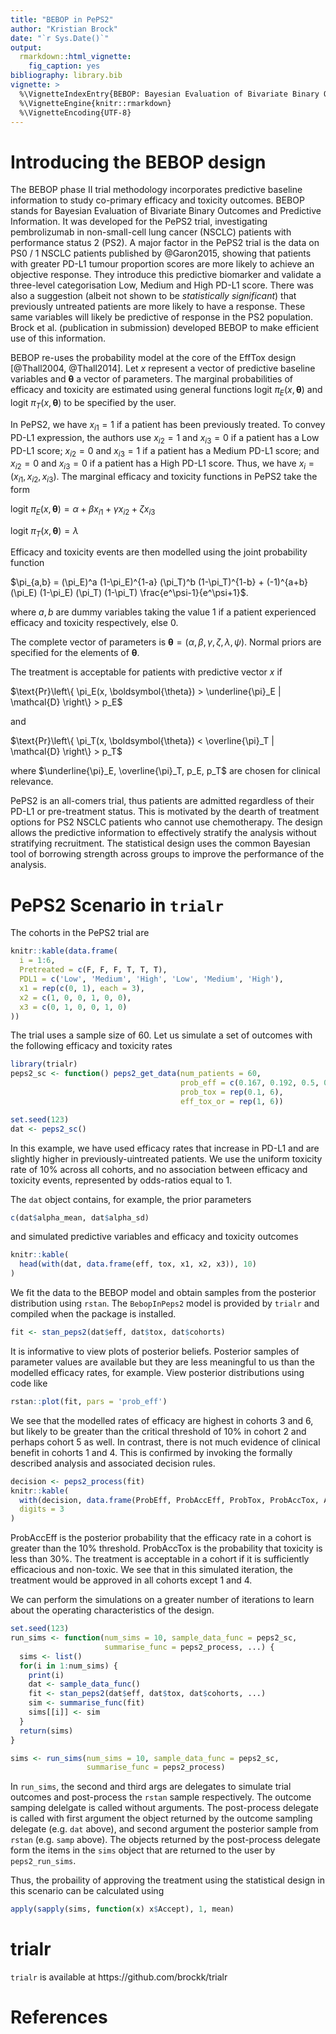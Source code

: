 ```yaml
---
title: "BEBOP in PePS2"
author: "Kristian Brock"
date: "`r Sys.Date()`"
output: 
  rmarkdown::html_vignette:
    fig_caption: yes
bibliography: library.bib
vignette: >
  %\VignetteIndexEntry{BEBOP: Bayesian Evaluation of Bivariate Binary Outcomes and Predictive Information}
  %\VignetteEngine{knitr::rmarkdown}
  %\VignetteEncoding{UTF-8}
---
```


# Introducing the BEBOP design
The BEBOP phase II trial methodology incorporates predictive baseline information to study co-primary efficacy and toxicity outcomes.
BEBOP stands for Bayesian Evaluation of Bivariate Binary Outcomes and Predictive Information.
It was developed for the PePS2 trial, investigating pembrolizumab in non-small-cell lung cancer (NSCLC) patients with performance status 2 (PS2).
A major factor in the PePS2 trial is the data on PS0 / 1 NSCLC patients published by @Garon2015, showing that patients  with greater PD-L1 tumour proportion scores are more likely to achieve an objective response.
They introduce this predictive biomarker and validate a three-level categorisation Low, Medium and High PD-L1 score.
There was also a suggestion (albeit not shown to be _statistically significant_) that previously untreated patients are more likely to have a response.
These same variables will likely be predictive of response in the PS2 population.
Brock et al. (publication in submission) developed BEBOP to make efficient use of this information.

BEBOP re-uses the probability model at the core of the EffTox design [@Thall2004, @Thall2014].
Let $x$ represent a vector of predictive baseline variables and $\boldsymbol{\theta}$ a vector of parameters.
The marginal probabilities of efficacy and toxicity are estimated using general functions $\text{logit } \pi_E(x, \boldsymbol{\theta})$ and $\text{logit } \pi_T(x, \boldsymbol{\theta})$ to be specified by the user.

In PePS2, we have $x_{i1} = 1$ if a patient has been previously treated.
To convey PD-L1 expression, the authors use $x_{i2} = 1$ and $x_{i3} = 0$ if a patient has a Low PD-L1 score;
$x_{i2} = 0$ and $x_{i3} = 1$ if a patient has a Medium PD-L1 score;
and $x_{i2} = 0$ and $x_{i3} = 0$ if a patient has a High PD-L1 score.
Thus, we have $x_i = (x_{i1}, x_{i2}, x_{i3})$. 
The marginal efficacy and toxicity functions in PePS2 take the form

$\text{logit } \pi_E(x, \boldsymbol{\theta}) = \alpha + \beta x_{i1} + \gamma x_{i2} + \zeta x_{i3}$

$\text{logit } \pi_T(x, \boldsymbol{\theta}) = \lambda$

Efficacy and toxicity events are then modelled using the joint probability function

$\pi_{a,b} = (\pi_E)^a (1-\pi_E)^{1-a} (\pi_T)^b (1-\pi_T)^{1-b} + (-1)^{a+b} (\pi_E) (1-\pi_E) (\pi_T) (1-\pi_T) \frac{e^\psi-1}{e^\psi+1}$.

where $a,b$ are dummy variables taking the value 1 if a patient experienced efficacy and toxicity respectively, else 0.

The complete vector of parameters is $\boldsymbol{\theta} = (\alpha, \beta, \gamma, \zeta, \lambda, \psi)$.
Normal priors are specified for the elements of $\boldsymbol{\theta}$.

The treatment is acceptable for patients with predictive vector $x$ if

$\text{Pr}\left\{ \pi_E(x, \boldsymbol{\theta}) > \underline{\pi}_E | \mathcal{D} \right\} > p_E$

and

$\text{Pr}\left\{ \pi_T(x, \boldsymbol{\theta}) < \overline{\pi}_T | \mathcal{D} \right\} > p_T$

where $\underline{\pi}_E, \overline{\pi}_T, p_E, p_T$ are chosen for clinical relevance.

PePS2 is an all-comers trial, thus patients are admitted regardless of their PD-L1 or pre-treatment status.
This is motivated by the dearth of treatment options for PS2 NSCLC patients who cannot use chemotherapy.
The design allows the predictive information to effectively stratify the analysis without stratifying recruitment.
The statistical design uses the common Bayesian tool of borrowing strength across groups to improve the performance of the analysis.

# PePS2 Scenario in ```trialr```
The cohorts in the PePS2 trial are 

```r
knitr::kable(data.frame(
  i = 1:6, 
  Pretreated = c(F, F, F, T, T, T),
  PDL1 = c('Low', 'Medium', 'High', 'Low', 'Medium', 'High'),
  x1 = rep(c(0, 1), each = 3),
  x2 = c(1, 0, 0, 1, 0, 0),
  x3 = c(0, 1, 0, 0, 1, 0)
))
```

The trial uses a sample size of 60. 
Let us simulate a set of outcomes with the following efficacy and toxicity rates  
```r
library(trialr)
peps2_sc <- function() peps2_get_data(num_patients = 60,
                                      prob_eff = c(0.167, 0.192, 0.5, 0.091, 0.156, 0.439),
                                      prob_tox = rep(0.1, 6),
                                      eff_tox_or = rep(1, 6))

set.seed(123)
dat <- peps2_sc()
```

In this example, we have used efficacy rates that increase in PD-L1 and are slightly higher in previously-uintreated patients.
We use the uniform toxicity rate of 10% across all cohorts, and no association between efficacy and toxicity events, represented by odds-ratios equal to 1. 

The ```dat``` object contains, for example, the prior parameters

```r
c(dat$alpha_mean, dat$alpha_sd)
```

and simulated predictive variables and efficacy and toxicity outcomes

```r
knitr::kable(
  head(with(dat, data.frame(eff, tox, x1, x2, x3)), 10)
)
```


We fit the data to the BEBOP model and obtain samples from the posterior distribution using ```rstan```.
The ```BebopInPeps2``` model is provided by ```trialr``` and compiled when the package is installed.

```r
fit <- stan_peps2(dat$eff, dat$tox, dat$cohorts)
```

It is informative to view plots of posterior beliefs. 
Posterior samples of parameter values are available but they are less meaningful to us than the modelled efficacy rates, for example.
View posterior distributions using code like
```r
rstan::plot(fit, pars = 'prob_eff')
```

We see that the modelled rates of efficacy are highest in cohorts 3 and 6, but likely to be greater than the critical threshold of 10% in cohort 2 and perhaps cohort 5 as well.
In contrast, there is not much evidence of clinical benefit in cohorts 1 and 4.
This is confirmed by invoking the formally described analysis and associated decision rules.
```r
decision <- peps2_process(fit)
knitr::kable(
  with(decision, data.frame(ProbEff, ProbAccEff, ProbTox, ProbAccTox, Accept)), 
  digits = 3
)
```

ProbAccEff is the posterior probability that the efficacy rate in a cohort is greater than the 10% threshold.
ProbAccTox is the probability that toxicity is less than 30%.
The treatment is acceptable in a cohort if it is sufficiently efficacious and non-toxic.
We see that in this simulated iteration, the treatment would be approved in all cohorts except 1 and 4.

We can perform the simulations on a greater number of iterations to learn about the operating characteristics of the design.
```r
set.seed(123)
run_sims <- function(num_sims = 10, sample_data_func = peps2_sc,
                     summarise_func = peps2_process, ...) {
  sims <- list()
  for(i in 1:num_sims) {
    print(i)
    dat <- sample_data_func()
    fit <- stan_peps2(dat$eff, dat$tox, dat$cohorts, ...)
    sim <- summarise_func(fit)
    sims[[i]] <- sim
  }
  return(sims)
}

sims <- run_sims(num_sims = 10, sample_data_func = peps2_sc,
                 summarise_func = peps2_process)
```

In ```run_sims```, the second and third args are delegates to simulate trial outcomes and post-process the ```rstan``` sample respectively.
The outcome samping delelgate is called without arguments.
The post-process delegate is called with first argument the object returned by the outcome sampling delegate (e.g. ```dat``` above), and second argument the posterior sample from ```rstan``` (e.g. ```samp``` above).
The objects returned by the post-process delegate form the items in the ```sims``` object that are returned to the user by ```peps2_run_sims```. 

Thus, the probaility of approving the treatment using the statistical design in this scenario can be calculated using
```r
apply(sapply(sims, function(x) x$Accept), 1, mean)
```

# trialr
`trialr` is available at https://github.com/brockk/trialr



# References

